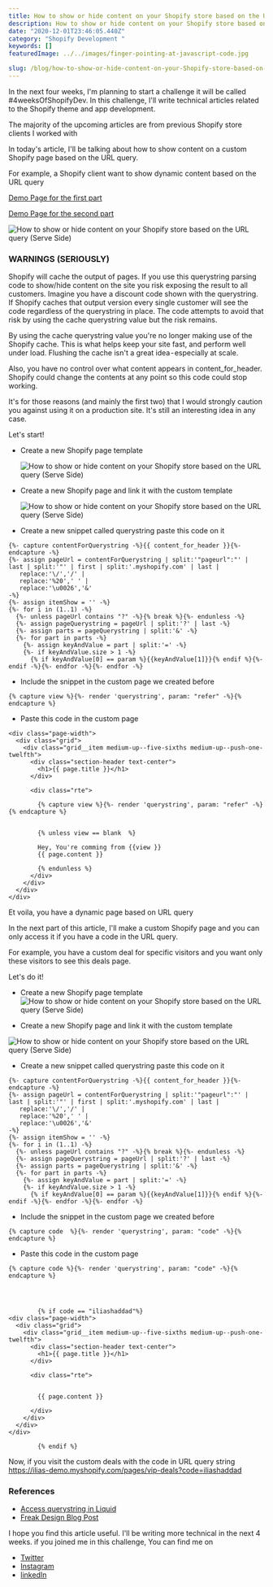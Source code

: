 ```yaml
---
title: How to show or hide content on your Shopify store based on the URL query (Serve Side)
description: How to show or hide content on your Shopify store based on the URL query (Serve Side)
date: "2020-12-01T23:46:05.440Z"
category: "Shopify Development "
keywords: []
featuredImage: ../../images/finger-pointing-at-javascript-code.jpg

slug: /blog/how-to-show-or-hide-content-on-your-Shopify-store-based-on-the-URL-query
---
```


In the next four weeks, I'm planning to start a challenge it will be called #4weeksOfShopifyDev. In this challenge, I'll write technical articles related to the Shopify theme and app development.

The majority of the upcoming articles are from previous Shopify store clients I worked with

In today's article, I'll be talking about how to show content on a custom Shopify page based on the URL query.

For example, a Shopify client want to show dynamic content based on the URL query

[Demo Page for the first part](https://ilias-demo.myshopify.com/pages/about-us?refer=facebook)

[Demo Page for the second part](https://ilias-demo.myshopify.com/pages/vip-deals?code=iliashaddad)

![ How to show or hide content on your Shopify store based on the URL query (Serve Side)](https://cdn-images-1.medium.com/max/1600/1*EHD3GYdtmRnw1BaG8UbTpA.gif)

### WARNINGS (SERIOUSLY)

Shopify will cache the output of pages. If you use this querystring parsing code to show/hide content on the site you risk exposing the result to all customers. Imagine you have a discount code shown with the querystring. If Shopify caches that output version every single customer will see the code regardless of the querystring in place. The code attempts to avoid that risk by using the cache querystring value but the risk remains.

By using the cache querystring value you're no longer making use of the Shopify cache. This is what helps keep your site fast, and perform well under load. Flushing the cache isn't a great idea - especially at scale.

Also, you have no control over what content appears in content_for_header. Shopify could change the contents at any point so this code could stop working.

It's for those reasons (and mainly the first two) that I would strongly caution you against using it on a production site. It's still an interesting idea in any case.

Let's start!

- Create a new Shopify page template

  ![ How to show or hide content on your Shopify store based on the URL query (Serve Side)](../../images/how-to-show-or-hide-content-on-your-Shopify-store-based-on-the-URL-query-1.png)

* Create a new Shopify page and link it with the custom template

  ![ How to show or hide content on your Shopify store based on the URL query (Serve Side)](../../images/how-to-show-or-hide-content-on-your-Shopify-store-based-on-the-URL-query-2.png)

* Create a new snippet called querystring paste this code on it

```
{%- capture contentForQuerystring -%}{{ content_for_header }}{%- endcapture -%}
{%- assign pageUrl = contentForQuerystring | split:'"pageurl":"' | last | split:'"' | first | split:'.myshopify.com' | last |
   replace:'\/','/' |
   replace:'%20',' ' |
   replace:'\u0026','&'
-%}
{%- assign itemShow = '' -%}
{%- for i in (1..1) -%}
  {%- unless pageUrl contains "?" -%}{% break %}{%- endunless -%}
  {%- assign pageQuerystring = pageUrl | split:'?' | last -%}
  {%- assign parts = pageQuerystring | split:'&' -%}
  {%- for part in parts -%}
    {%- assign keyAndValue = part | split:'=' -%}
    {%- if keyAndValue.size > 1 -%}
      {% if keyAndValue[0] == param %}{{keyAndValue[1]}}{% endif %}{%- endif -%}{%- endfor -%}{%- endfor -%}
```

- Include the snippet in the custom page we created before

```liquid
{% capture view %}{%- render 'querystring', param: "refer" -%}{% endcapture %}

```

- Paste this code in the custom page

```
<div class="page-width">
  <div class="grid">
    <div class="grid__item medium-up--five-sixths medium-up--push-one-twelfth">
      <div class="section-header text-center">
        <h1>{{ page.title }}</h1>
      </div>

      <div class="rte">

        {% capture view %}{%- render 'querystring', param: "refer" -%}{% endcapture %}


        {% unless view == blank  %}

        Hey, You're comming from {{view }}
        {{ page.content }}

        {% endunless %}
      </div>
    </div>
  </div>
</div>
```

Et voila, you have a dynamic page based on URL query

In the next part of this article, I'll make a custom Shopify page and you can only access it if you have a code in the URL query.

For example, you have a custom deal for specific visitors and you want only these visitors to see this deals page.

Let's do it!

- Create a new Shopify page template
  ![ How to show or hide content on your Shopify store based on the URL query (Serve Side)](../../images/how-to-show-or-hide-content-on-your-Shopify-store-based-on-the-URL-query-4.png)

- Create a new Shopify page and link it with the custom template

![ How to show or hide content on your Shopify store based on the URL query (Serve Side)](../../images/how-to-show-or-hide-content-on-your-Shopify-store-based-on-the-URL-query-5.png)

- Create a new snippet called querystring paste this code on it

```
{%- capture contentForQuerystring -%}{{ content_for_header }}{%- endcapture -%}
{%- assign pageUrl = contentForQuerystring | split:'"pageurl":"' | last | split:'"' | first | split:'.myshopify.com' | last |
   replace:'\/','/' |
   replace:'%20',' ' |
   replace:'\u0026','&'
-%}
{%- assign itemShow = '' -%}
{%- for i in (1..1) -%}
  {%- unless pageUrl contains "?" -%}{% break %}{%- endunless -%}
  {%- assign pageQuerystring = pageUrl | split:'?' | last -%}
  {%- assign parts = pageQuerystring | split:'&' -%}
  {%- for part in parts -%}
    {%- assign keyAndValue = part | split:'=' -%}
    {%- if keyAndValue.size > 1 -%}
      {% if keyAndValue[0] == param %}{{keyAndValue[1]}}{% endif %}{%- endif -%}{%- endfor -%}{%- endfor -%}
```

- Include the snippet in the custom page we created before

```liquid
{% capture code  %}{%- render 'querystring', param: "code" -%}{% endcapture %}

```

- Paste this code in the custom page

```
{% capture code %}{%- render 'querystring', param: "code" -%}{% endcapture %}




        {% if code == "iliashaddad"%}
<div class="page-width">
  <div class="grid">
    <div class="grid__item medium-up--five-sixths medium-up--push-one-twelfth">
      <div class="section-header text-center">
        <h1>{{ page.title }}</h1>
      </div>

      <div class="rte">


        {{ page.content }}

      </div>
    </div>
  </div>
</div>

        {% endif %}
```

Now, if you visit the custom deals with the code in URL query string https://ilias-demo.myshopify.com/pages/vip-deals?code=iliashaddad

### References

- [Access querystring in Liquid](https://community.shopify.com/c/Shopify-Discussion/Access-querystring-in-Liquid/td-p/75151/page/2)
- [Freak Design Blog Post](https://freakdesign.com.au/blogs/news/get-the-url-querystring-values-with-liquid-in-shopify)

I hope you find this article useful. I'll be writing more technical in the next 4 weeks. if you joined me in this challenge,
You can find me on

- [Twitter](https://twitter.com/iliashaddad3)
- [Instagram](https://instagram.com/iliashaddad3)
- [linkedIn](https://www.linkedin.com/in/ilias-haddad/)
